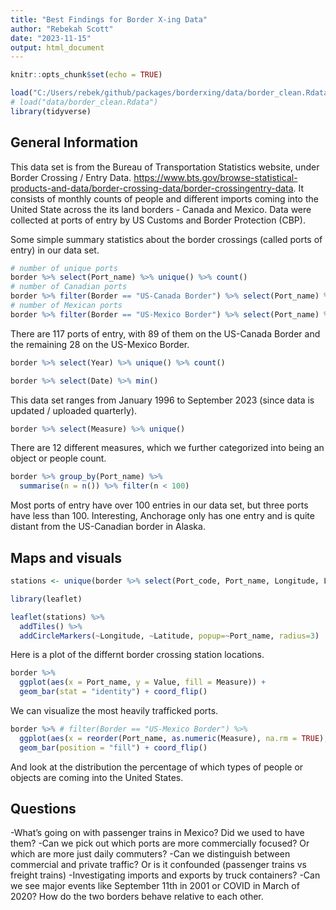 ```yaml
---
title: "Best Findings for Border X-ing Data"
author: "Rebekah Scott"
date: "2023-11-15"
output: html_document
---
```


```r
knitr::opts_chunk$set(echo = TRUE)
```

```r
load("C:/Users/rebek/github/packages/borderxing/data/border_clean.Rdata")
# load("data/border_clean.Rdata")
library(tidyverse)
```


## General Information 

This data set is from the Bureau of Transportation Statistics website, under Border Crossing / Entry Data. 
<https://www.bts.gov/browse-statistical-products-and-data/border-crossing-data/border-crossingentry-data>.  It consists of monthly counts of people and different imports coming into the United State across the its land borders - Canada and Mexico. Data were collected at ports of entry by US Customs and Border Protection (CBP).


Some simple summary statistics about the border crossings (called ports of entry) in our data set. 

```r
# number of unique ports 
border %>% select(Port_name) %>% unique() %>% count()
# number of Canadian ports 
border %>% filter(Border == "US-Canada Border") %>% select(Port_name) %>% unique() %>% count()
# number of Mexican ports 
border %>% filter(Border == "US-Mexico Border") %>% select(Port_name) %>% unique() %>% count()
```

There are 117 ports of entry, with 89 of them on the US-Canada Border and the remaining 28 on the US-Mexico Border. 


```r
border %>% select(Year) %>% unique() %>% count()

border %>% select(Date) %>% min()

```

This data set ranges from January 1996 to September 2023 (since data is updated / uploaded quarterly). 


```r
border %>% select(Measure) %>% unique()
```

There are 12 different measures, which we further categorized into being an object or people count. 

```r
border %>% group_by(Port_name) %>% 
  summarise(n = n()) %>% filter(n < 100)
```

Most ports of entry have over 100 entries in our data set, but three ports have less than 100. Interesting, Anchorage only has one entry and is quite distant from the US-Canadian border in Alaska. 

## Maps and visuals 


```r
stations <- unique(border %>% select(Port_code, Port_name, Longitude, Latitude))  

library(leaflet)

leaflet(stations) %>%
  addTiles() %>%
  addCircleMarkers(~Longitude, ~Latitude, popup=~Port_name, radius=3)
```

Here is a plot of the differnt border crossing station locations. 


```r
border %>%
  ggplot(aes(x = Port_name, y = Value, fill = Measure)) + 
  geom_bar(stat = "identity") + coord_flip()
```

We can visualize the most heavily trafficked ports. 

```r
border %>% # filter(Border == "US-Mexico Border") %>% 
  ggplot(aes(x = reorder(Port_name, as.numeric(Measure), na.rm = TRUE), fill = Measure)) + 
  geom_bar(position = "fill") + coord_flip()
```

And look at the distribution the percentage of which types of people or objects are coming into the United States. 

## Questions 
-What's going on with passenger trains in Mexico? Did we used to have them? 
-Can we pick out which ports are more commercially focused? Or which are more just daily commuters? 
-Can we distinguish between commercial and private traffic? Or is it confounded (passenger trains vs freight trains)
-Investigating imports and exports by truck containers? 
-Can we see major events like September 11th in 2001 or COVID in March of 2020? How do the two borders behave relative to each other. 
